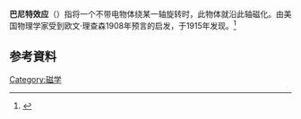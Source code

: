 '''巴尼特效应'''（{{lang-en|Barnett effect}}）指将一个不带电物体绕某一轴旋转时，此物体就沿此轴磁化。由美国物理学家{{link-en|塞缪尔·巴尼特|Samuel Barnett}}受到欧文·理查森1908年预言的启发，于1915年发现。<ref>{{cite journal  | last = Barnett  | first = S. J.  | title = Magnetization by Rotation
  | year = 1915  | journal = [[Physical_Review|Physical Review]]  | volume = 6  | issue = 4  | pages = 239–270  | doi =  10.1103/PhysRev.6.239|bibcode = 1915PhRv....6..239B }}</ref>

==参考資料==
{{reflist}}

[[Category:磁学|Category:磁学]]